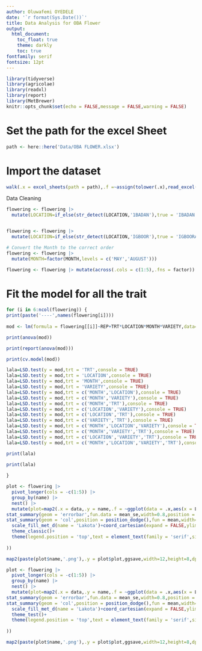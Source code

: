 ```yaml
---
author: Oluwafemi OYEDELE
date: '`r format(Sys.Date())`'
title: Data Analysis for OBA Flower
output:
  html_document:
    toc_float: true
    theme: darkly
    toc: true
fontfamily: serif
fontsize: 12pt
---
```


```r
library(tidyverse)
library(agricolae)
library(readxl)
library(report)
library(MetBrewer)
knitr::opts_chunk$set(echo = FALSE,message = FALSE,warning = FALSE)
```

# Set the path for the excel Sheet
```r
path <- here::here('Data/OBA FLOWER.xlsx')
```


# Import the dataset
```r
walk(.x = excel_sheets(path = path),.f =~assign(tolower(.x),read_excel(path = path,sheet = .x),envir = .GlobalEnv))
```


Data Cleaning

```r
flowering <- flowering |> 
  mutate(LOCATION=if_else(str_detect(LOCATION,'1BADAN'),true = 'IBADAN',false = LOCATION))


flowering <- flowering |> 
  mutate(LOCATION=if_else(str_detect(LOCATION,'IGBOOR'),true = 'IGBOORA',false = LOCATION))

# Convert the Month to the correct order
flowering <- flowering |> 
  mutate(MONTH=factor(MONTH,levels = c('MAY','AUGUST')))


```

```r
flowering <- flowering |> mutate(across(.cols = c(1:5),.fns = factor))
```



# Fit the model for all the trait
```r
for (i in 6:ncol(flowering)) {
print(paste('----',names(flowering[i])))
  
mod <- lm(formula = flowering[[i]]~REP+TRT*LOCATION*MONTH*VARIETY,data=flowering)

print(anova(mod))

print(report(anova(mod)))

print(cv.model(mod))

lala=LSD.test(y = mod,trt = 'TRT',console = TRUE)
lala=LSD.test(y = mod,trt = 'LOCATION',console = TRUE)
lala=LSD.test(y = mod,trt = 'MONTH',console = TRUE)
lala=LSD.test(y = mod,trt = 'VARIETY',console = TRUE)
lala=LSD.test(y = mod,trt = c('MONTH','LOCATION'),console = TRUE)
lala=LSD.test(y = mod,trt = c('MONTH','VARIETY'),console = TRUE)
lala=LSD.test(y = mod,trt = c('MONTH','TRT'),console = TRUE)
lala=LSD.test(y = mod,trt = c('LOCATION','VARIETY'),console = TRUE)
lala=LSD.test(y = mod,trt = c('LOCATION','TRT'),console = TRUE)
lala=LSD.test(y = mod,trt = c('VARIETY','TRT'),console = TRUE)
lala=LSD.test(y = mod,trt = c('MONTH','LOCATION','VARIETY'),console = TRUE)
lala=LSD.test(y = mod,trt = c('MONTH','VARIETY','TRT'),console = TRUE)
lala=LSD.test(y = mod,trt = c('LOCATION','VARIETY','TRT'),console = TRUE)
lala=LSD.test(y = mod,trt = c('MONTH','LOCATION','VARIETY','TRT'),console = TRUE)

print(lala)

print(lala)
  
}
```



```r
plot <- flowering |> 
  pivot_longer(cols = -c(1:5)) |> 
  group_by(name) |> 
  nest() |> 
  mutate(plot=map2(.x = data,.y = name,.f = ~ggplot(data = .x,aes(x = LOCATION,y = value,fill=MONTH))+labs(y=str_to_title(.y),fill=NULL,x=str_to_title('LOCATION'))+
stat_summary(geom = 'errorbar',fun.data = mean_se,width=0.8,position = 'dodge',size=1)+
stat_summary(geom = 'col',position = position_dodge(),fun = mean,width=.9)+
  scale_fill_met_d(name = 'Lakota')+coord_cartesian(expand = FALSE,ylim = c(0,200))+
  theme_classic()+
  theme(legend.position = 'top',text = element_text(family = 'serif',size = 16,face = 'bold',colour = 'black')) 
  
))
```

```r
map2(paste(plot$name,'.png'),.y = plot$plot,ggsave,width=12,height=8,dpi=380,path=here::here('Plot/OBA_Flower/Location_Month'))
```





```r
plot <- flowering |> 
  pivot_longer(cols = -c(1:5)) |> 
  group_by(name) |> 
  nest() |> 
  mutate(plot=map2(.x = data,.y = name,.f = ~ggplot(data = .x,aes(x = LOCATION,y = value,fill=MONTH))+labs(y=str_to_title(.y),fill=NULL,x=str_to_title('LOCATION'))+
stat_summary(geom = 'errorbar',fun.data = mean_se,width=0.8,position = 'dodge',size=1)+
stat_summary(geom = 'col',position = position_dodge(),fun = mean,width=.9)+
  scale_fill_met_d(name = 'Lakota')+coord_cartesian(expand = FALSE,ylim = c(0,250))+facet_grid(~VARIETY)+
  theme_test()+
  theme(legend.position = 'top',text = element_text(family = 'serif',size = 16,face = 'bold',colour = 'black'),axis.text.x = element_text(size = 12,hjust = 1,angle = 45)) 
  
))
```

```r
map2(paste(plot$name,'.png'),.y = plot$plot,ggsave,width=12,height=8,dpi=380,path=here::here('Plot/OBA_Flower/Location_Variety'))
```

